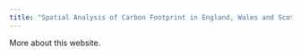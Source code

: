 ---
title: "Spatial Analysis of Carbon Footprint in England, Wales and Scotland"
---

More about this website.

